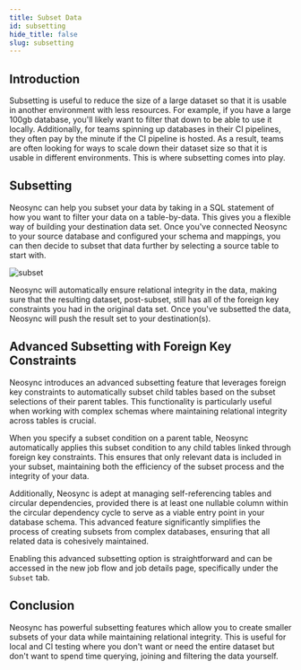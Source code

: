 ```yaml
---
title: Subset Data
id: subsetting
hide_title: false
slug: subsetting
---
```


## Introduction

Subsetting is useful to reduce the size of a large dataset so that it is usable in another environment with less resources. For example, if you have a large 100gb database, you'll likely want to filter that down to be able to use it locally. Additionally, for teams spinning up databases in their CI pipelines, they often pay by the minute if the CI pipeline is hosted. As a result, teams are often looking for ways to scale down their dataset size so that it is usable in different environments. This is where subsetting comes into play.

## Subsetting

Neosync can help you subset your data by taking in a SQL statement of how you want to filter your data on a table-by-data. This gives you a flexible way of building your destination data set. Once you've connected Neosync to your source database and configured your schema and mappings, you can then decide to subset that data further by selecting a source table to start with.

![subset](https://assets.nucleuscloud.com/neosync/docs/subset.png)

Neosync will automatically ensure relational integrity in the data, making sure that the resulting dataset, post-subset, still has all of the foreign key constraints you had in the original data set. Once you've subsetted the data, Neosync will push the result set to your destination(s).

## Advanced Subsetting with Foreign Key Constraints

Neosync introduces an advanced subsetting feature that leverages foreign key constraints to automatically subset child tables based on the subset selections of their parent tables. This functionality is particularly useful when working with complex schemas where maintaining relational integrity across tables is crucial.

When you specify a subset condition on a parent table, Neosync automatically applies this subset condition to any child tables linked through foreign key constraints. This ensures that only relevant data is included in your subset, maintaining both the efficiency of the subset process and the integrity of your data.

Additionally, Neosync is adept at managing self-referencing tables and circular dependencies, provided there is at least one nullable column within the circular dependency cycle to serve as a viable entry point in your database schema.
This advanced feature significantly simplifies the process of creating subsets from complex databases, ensuring that all related data is cohesively maintained.

Enabling this advanced subsetting option is straightforward and can be accessed in the new job flow and job details page, specifically under the `Subset` tab.

## Conclusion

Neosync has powerful subsetting features which allow you to create smaller subsets of your data while maintaining relational integrity. This is useful for local and CI testing where you don't want or need the entire dataset but don't want to spend time querying, joining and filtering the data yourself.
